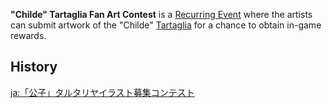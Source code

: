 {{Terminology Infobox
|type  = Recurring Events
}}
'''"Childe" Tartaglia Fan Art Contest''' is a [[Recurring Event]] where the artists can submit artwork of the "Childe" [[Tartaglia]] for a chance to obtain in-game rewards.

==History==
{{Event History Table}}

[[ja:「公子」タルタリヤイラスト募集コンテスト]]